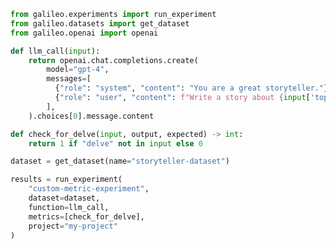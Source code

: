 ```python Python
from galileo.experiments import run_experiment
from galileo.datasets import get_dataset
from galileo.openai import openai

def llm_call(input):
	return openai.chat.completions.create(
        model="gpt-4",
        messages=[
          {"role": "system", "content": "You are a great storyteller."},
          {"role": "user", "content": f"Write a story about {input['topic']} and make it sound like a human wrote it."}
        ],
    ).choices[0].message.content

def check_for_delve(input, output, expected) -> int:
	return 1 if "delve" not in input else 0

dataset = get_dataset(name="storyteller-dataset")

results = run_experiment(
	"custom-metric-experiment",
	dataset=dataset,
	function=llm_call,
	metrics=[check_for_delve],
	project="my-project"
) 
```
